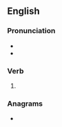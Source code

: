 ==English==

===Pronunciation===
* {{IPA|/ˈhæviŋ/|lang=en}}
* {{audio|en-us-having.ogg|Audio (US)|lang=en}}

===Verb===
{{head|en|verb form}}

# {{lb|en|archaic}} {{present participle of|have|lang=en|nocat=1}}

===Anagrams===
* {{anagrams|en|a=aeghinv|heaving}}